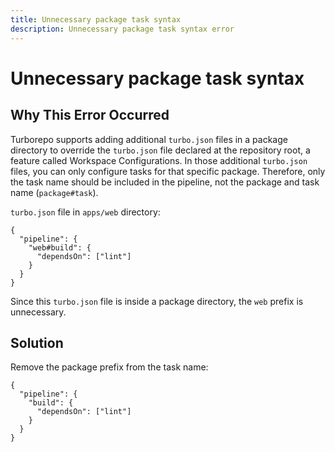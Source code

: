 ```yaml
---
title: Unnecessary package task syntax
description: Unnecessary package task syntax error
---
```


# Unnecessary package task syntax

## Why This Error Occurred

Turborepo supports adding additional `turbo.json` files in a package directory
to override the `turbo.json` file declared at the repository root, a feature called Workspace Configurations.
In those additional `turbo.json` files, you can only configure tasks for that specific
package. Therefore, only the task name should be included in the pipeline,
not the package and task name (`package#task`).

`turbo.json` file in `apps/web` directory:

```
{
  "pipeline": {
    "web#build": {
      "dependsOn": ["lint"]
    }
  }
}
```

Since this `turbo.json` file is inside a package directory, the `web` prefix is unnecessary.

## Solution

Remove the package prefix from the task name:

```
{
  "pipeline": {
    "build": {
      "dependsOn": ["lint"]
    }
  }
}
```
